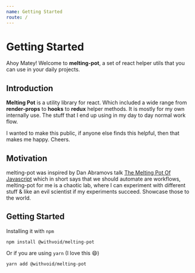 ```yaml
---
name: Getting Started
route: /
---
```


# Getting Started

Ahoy Matey! Welcome to <strong>melting-pot</strong>, a set of react helper utils
that you can use in your daily projects.

## Introduction

<strong>Melting Pot</strong> is a utility library for react. Which included a 
wide range from <strong>render-props</strong> to <strong>hooks</strong> to 
<strong>redux</strong> helper methods. It is mostly for my own internally use. 
The stuff that I end up using in my day to day normal work flow.

I wanted to make this public, if anyone else finds this helpful, then that makes
me happy. Cheers.
 

## Motivation

melting-pot was inspired by Dan Abramovs talk [The Melting Pot Of Javascript](https://www.youtube.com/watch?v=G39lKaONAlA)
which in short says that we should automate are workflows, melting-pot for me is 
a chaotic lab, where I can experiment with different stuff & like an evil
scientist if my experiments succeed. Showcase those to the world.

## Getting Started

Installing it with `npm`

```
npm install @withvoid/melting-pot
```

Or if you are using `yarn` (I love this 😄)

```
yarn add @withvoid/melting-pot
```